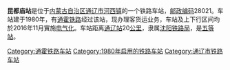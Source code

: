 {{noteTA
|1=zh-cn:始发车次; zh-hk:列車班次;
|2=zh-cn:车次; zh-hk:班次;
}}
{{Infobox China railway station 
|车站名称 = 昆都庙站
|车站名称拼音 = 
|车站地址 = [[内蒙古自治区|内蒙古自治区]][[通辽市|通辽市]]
|归属 = [[沈阳铁路局|沈阳铁路局]]
|车站等级 = [[五等站_(中铁)|五等站]]
|线路 = [[通霍铁路|通霍铁路]]
}}
'''昆都庙站'''是位于[[内蒙古自治区|内蒙古自治区]][[通辽市|通辽市]][[河西镇|河西镇]]的一个铁路车站，[[邮政编码|邮政编码]]28021。车站建于1980年，有[[通霍铁路|通霍铁路]]经过该站，现办理客货运业务，车站及上下行区间均於2016年11月實施[[电气化|电气化]]。车站距离[[通辽站|通辽站]]20[[公里|公里]]，隶属[[沈阳铁路局|沈阳铁路局]]，是[[五等站_(中铁)|五等站]]。

{{start rail box}}
{{s-inop|[[通辽北站|通辽北站]]}}
{{s-line|[[通霍铁路|通霍铁路]]}}
{{s-inop|[[双泡子站|双泡子站]]}}
{{end box}}
{{通霍铁路}}
{{铁路车站小作品}}
{{内蒙古小作品}}

[[Category:通霍铁路车站|Category:通霍铁路车站]]
[[Category:1980年启用的铁路车站|Category:1980年启用的铁路车站]]
[[Category:通辽市铁路车站|Category:通辽市铁路车站]]